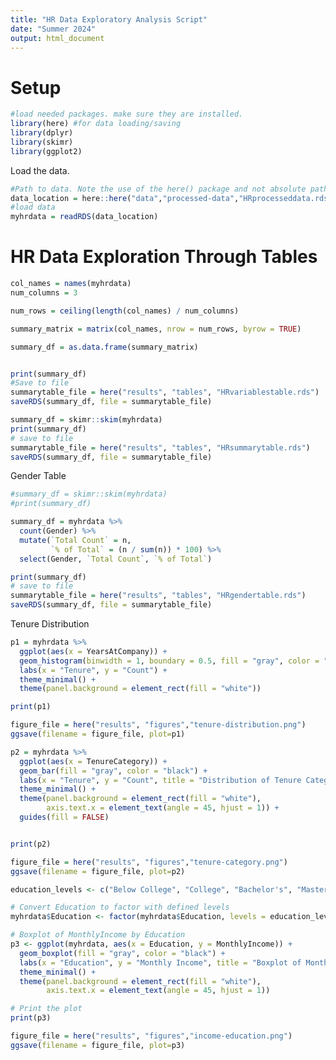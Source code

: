 ```yaml
---
title: "HR Data Exploratory Analysis Script"
date: "Summer 2024"
output: html_document
---
```



# Setup

```r
#load needed packages. make sure they are installed.
library(here) #for data loading/saving
library(dplyr)
library(skimr)
library(ggplot2)
```


Load the data.

```r
#Path to data. Note the use of the here() package and not absolute paths
data_location = here::here("data","processed-data","HRprocesseddata.rds")
#load data
myhrdata = readRDS(data_location)
```


# HR Data Exploration Through Tables


```r
col_names = names(myhrdata)
num_columns = 3  

num_rows = ceiling(length(col_names) / num_columns)

summary_matrix = matrix(col_names, nrow = num_rows, byrow = TRUE)

summary_df = as.data.frame(summary_matrix)


print(summary_df)
#Save to file
summarytable_file = here("results", "tables", "HRvariablestable.rds")
saveRDS(summary_df, file = summarytable_file)

```




```r
summary_df = skimr::skim(myhrdata)
print(summary_df)
# save to file
summarytable_file = here("results", "tables", "HRsummarytable.rds")
saveRDS(summary_df, file = summarytable_file)
```


Gender Table

```r
#summary_df = skimr::skim(myhrdata)
#print(summary_df)

summary_df = myhrdata %>%
  count(Gender) %>%
  mutate(`Total Count` = n,
         `% of Total` = (n / sum(n)) * 100) %>%
  select(Gender, `Total Count`, `% of Total`)

print(summary_df)
# save to file
summarytable_file = here("results", "tables", "HRgendertable.rds")
saveRDS(summary_df, file = summarytable_file)
```


Tenure Distribution

```r
p1 = myhrdata %>%
  ggplot(aes(x = YearsAtCompany)) +
  geom_histogram(binwidth = 1, boundary = 0.5, fill = "gray", color = "black") +
  labs(x = "Tenure", y = "Count") + 
  theme_minimal() +
  theme(panel.background = element_rect(fill = "white"))

print(p1)

figure_file = here("results", "figures","tenure-distribution.png")
ggsave(filename = figure_file, plot=p1)
```



```r
p2 = myhrdata %>%
  ggplot(aes(x = TenureCategory)) +
  geom_bar(fill = "gray", color = "black") +
  labs(x = "Tenure", y = "Count", title = "Distribution of Tenure Categories") + 
  theme_minimal() +
  theme(panel.background = element_rect(fill = "white"),
        axis.text.x = element_text(angle = 45, hjust = 1)) +
  guides(fill = FALSE)


print(p2)

figure_file = here("results", "figures","tenure-category.png")
ggsave(filename = figure_file, plot=p2)
```


```r
education_levels <- c("Below College", "College", "Bachelor's", "Master's", "Doctorate")

# Convert Education to factor with defined levels
myhrdata$Education <- factor(myhrdata$Education, levels = education_levels)

# Boxplot of MonthlyIncome by Education
p3 <- ggplot(myhrdata, aes(x = Education, y = MonthlyIncome)) +
  geom_boxplot(fill = "gray", color = "black") +
  labs(x = "Education", y = "Monthly Income", title = "Boxplot of Monthly Income by Education") + 
  theme_minimal() +
  theme(panel.background = element_rect(fill = "white"),
        axis.text.x = element_text(angle = 45, hjust = 1))

# Print the plot
print(p3)

figure_file = here("results", "figures","income-education.png")
ggsave(filename = figure_file, plot=p3)
```




